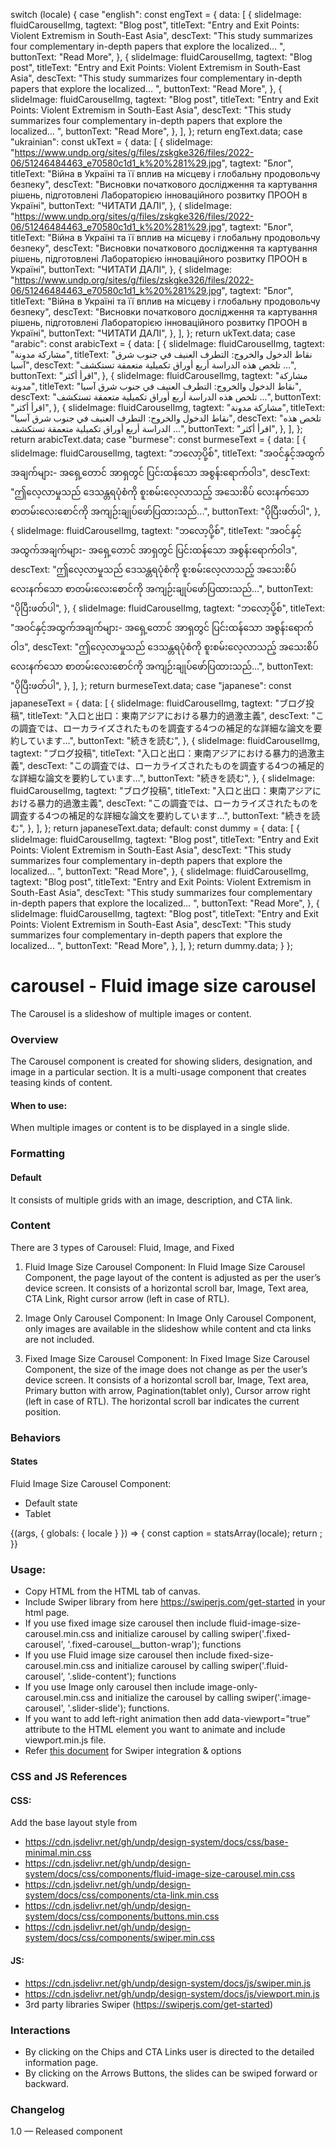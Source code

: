 
  switch (locale) {
    case "english":
      const engText = {
        data: [
          {
            slideImage: fluidCarouselImg,
            tagtext: "Blog post",
            titleText:
              "Entry and Exit Points: Violent Extremism in South-East Asia",
            descText:
              "This study summarizes four complementary in-depth papers that explore the localized… ",
            buttonText: "Read More",
          },
          {
            slideImage: fluidCarouselImg,
            tagtext: "Blog post",
            titleText:
              "Entry and Exit Points: Violent Extremism in South-East Asia",
            descText:
              "This study summarizes four complementary in-depth papers that explore the localized… ",
            buttonText: "Read More",
          },
          {
            slideImage: fluidCarouselImg,
            tagtext: "Blog post",
            titleText:
              "Entry and Exit Points: Violent Extremism in South-East Asia",
            descText:
              "This study summarizes four complementary in-depth papers that explore the localized… ",
            buttonText: "Read More",
          },
        ],
      };
      return engText.data;
    case "ukrainian":
      const ukText = {
        data: [
          {
            slideImage: "https://www.undp.org/sites/g/files/zskgke326/files/2022-06/51246484463_e70580c1d1_k%20%281%29.jpg",
            tagtext: "Блог",
            titleText:
              "Війна в Україні та її вплив на місцеву і глобальну продовольчу безпеку",
            descText:
              "Висновки початкового дослідження та картування рішень, підготовлені Лабораторією інноваційного розвитку ПРООН в Україні",
            buttonText: "ЧИТАТИ ДАЛІ",
          },
          {
            slideImage: "https://www.undp.org/sites/g/files/zskgke326/files/2022-06/51246484463_e70580c1d1_k%20%281%29.jpg",
            tagtext: "Блог",
            titleText:
              "Війна в Україні та її вплив на місцеву і глобальну продовольчу безпеку",
            descText:
              "Висновки початкового дослідження та картування рішень, підготовлені Лабораторією інноваційного розвитку ПРООН в Україні",
            buttonText: "ЧИТАТИ ДАЛІ",
          },
          {
            slideImage: "https://www.undp.org/sites/g/files/zskgke326/files/2022-06/51246484463_e70580c1d1_k%20%281%29.jpg",
            tagtext: "Блог",
            titleText:
              "Війна в Україні та її вплив на місцеву і глобальну продовольчу безпеку",
            descText:
              "Висновки початкового дослідження та картування рішень, підготовлені Лабораторією інноваційного розвитку ПРООН в Україні",
            buttonText: "ЧИТАТИ ДАЛІ",
          },
        ],
      };
      return ukText.data;
    case "arabic":
      const arabicText = {
        data: [
          {
            slideImage: fluidCarouselImg,
            tagtext: "مشاركة مدونة",
            titleText: "نقاط الدخول والخروج: التطرف العنيف في جنوب شرق آسيا",
            descText: "تلخص هذه الدراسة أربع أوراق تكميلية متعمقة تستكشف ...",
            buttonText: "اقرأ أكثر",
          },
          {
            slideImage: fluidCarouselImg,
            tagtext: "مشاركة مدونة",
            titleText: "نقاط الدخول والخروج: التطرف العنيف في جنوب شرق آسيا",
            descText: "تلخص هذه الدراسة أربع أوراق تكميلية متعمقة تستكشف ...",
            buttonText: "اقرأ أكثر",
          },
          {
            slideImage: fluidCarouselImg,
            tagtext: "مشاركة مدونة",
            titleText: "نقاط الدخول والخروج: التطرف العنيف في جنوب شرق آسيا",
            descText: "تلخص هذه الدراسة أربع أوراق تكميلية متعمقة تستكشف ...",
            buttonText: "اقرأ أكثر",
          },
        ],
      };
      return arabicText.data;
    case "burmese":
      const burmeseText = {
        data: [
          {
            slideImage: fluidCarouselImg,
            tagtext: "ဘလော့ပို့စ်",
            titleText:
              "အဝင်နှင့်အထွက်အချက်များ- အရှေ့တောင် အာရှတွင် ပြင်းထန်သော အစွန်းရောက်ဝါဒ",
            descText:
              "ဤလေ့လာမှုသည် ဒေသန္တရပုံစံကို စူးစမ်းလေ့လာသည့် အသေးစိပ် လေးနက်သော စာတမ်းလေးစောင်ကို အကျဉ်းချုပ်ဖော်ပြထားသည်...",
            buttonText: "ပိုပြီးဖတ်ပါ",
          },
          {
            slideImage: fluidCarouselImg,
            tagtext: "ဘလော့ပို့စ်",
            titleText:
              "အဝင်နှင့်အထွက်အချက်များ- အရှေ့တောင် အာရှတွင် ပြင်းထန်သော အစွန်းရောက်ဝါဒ",
            descText:
              "ဤလေ့လာမှုသည် ဒေသန္တရပုံစံကို စူးစမ်းလေ့လာသည့် အသေးစိပ် လေးနက်သော စာတမ်းလေးစောင်ကို အကျဉ်းချုပ်ဖော်ပြထားသည်...",
            buttonText: "ပိုပြီးဖတ်ပါ",
          },
          {
            slideImage: fluidCarouselImg,
            tagtext: "ဘလော့ပို့စ်",
            titleText:
              "အဝင်နှင့်အထွက်အချက်များ- အရှေ့တောင် အာရှတွင် ပြင်းထန်သော အစွန်းရောက်ဝါဒ",
            descText:
              "ဤလေ့လာမှုသည် ဒေသန္တရပုံစံကို စူးစမ်းလေ့လာသည့် အသေးစိပ် လေးနက်သော စာတမ်းလေးစောင်ကို အကျဉ်းချုပ်ဖော်ပြထားသည်...",
            buttonText: "ပိုပြီးဖတ်ပါ",
          },
        ],
      };
      return burmeseText.data;
    case "japanese":
      const japaneseText = {
        data: [
          {
            slideImage: fluidCarouselImg,
            tagtext: "ブログ投稿",
            titleText: "入口と出口：東南アジアにおける暴力的過激主義",
            descText:
              "この調査では、ローカライズされたものを調査する4つの補足的な詳細な論文を要約しています…",
            buttonText: "続きを読む",
          },
          {
            slideImage: fluidCarouselImg,
            tagtext: "ブログ投稿",
            titleText: "入口と出口：東南アジアにおける暴力的過激主義",
            descText:
              "この調査では、ローカライズされたものを調査する4つの補足的な詳細な論文を要約しています…",
            buttonText: "続きを読む",
          },
          {
            slideImage: fluidCarouselImg,
            tagtext: "ブログ投稿",
            titleText: "入口と出口：東南アジアにおける暴力的過激主義",
            descText:
              "この調査では、ローカライズされたものを調査する4つの補足的な詳細な論文を要約しています…",
            buttonText: "続きを読む",
          },
        ],
      };
      return japaneseText.data;
    default:
      const dummy = {
        data: [
          {
            slideImage: fluidCarouselImg,
            tagtext: "Blog post",
            titleText:
              "Entry and Exit Points: Violent Extremism in South-East Asia",
            descText:
              "This study summarizes four complementary in-depth papers that explore the localized… ",
            buttonText: "Read More",
          },
          {
            slideImage: fluidCarouselImg,
            tagtext: "Blog post",
            titleText:
              "Entry and Exit Points: Violent Extremism in South-East Asia",
            descText:
              "This study summarizes four complementary in-depth papers that explore the localized… ",
            buttonText: "Read More",
          },
          {
            slideImage: fluidCarouselImg,
            tagtext: "Blog post",
            titleText:
              "Entry and Exit Points: Violent Extremism in South-East Asia",
            descText:
              "This study summarizes four complementary in-depth papers that explore the localized… ",
            buttonText: "Read More",
          },
        ],
      };
      return dummy.data;
  }
};

<Meta title="Components/UI components/Carousel/Fluid carousel" />

# carousel - Fluid image size carousel

The Carousel is a slideshow of multiple images or content.

### Overview

The Carousel component is created for showing sliders, designation, and image in a particular section. It is a multi-usage component that creates teasing kinds of content.

#### When to use:

When multiple images or content is to be displayed in a single slide.

### Formatting

#### Default

It consists of multiple grids with an image, description, and CTA link.

### Content

There are 3 types of Carousel: Fluid, Image, and Fixed

1. Fluid Image Size Carousel Component:
   In Fluid Image Size Carousel Component, the page layout of the content is adjusted as per the user’s device screen. It consists of a horizontal scroll bar, Image, Text area, CTA Link, Right cursor arrow (left in case of RTL).

2. Image Only Carousel Component:
   In Image Only Carousel Component, only images are available in the slideshow while content and cta links are not included.

3. Fixed Image Size Carousel Component:
   In Fixed Image Size Carousel Component, the size of the image does not change as per the user’s device screen. It consists of a horizontal scroll bar, Image, Text area, Primary button with arrow, Pagination(tablet only), Cursor arrow right (left in case of RTL). The horizontal scroll bar indicates the current position.

### Behaviors

#### States

Fluid Image Size Carousel Component:

- Default state
- Tablet

<Canvas>
  <Story name="Fluid carousel">
    {(args, { globals: { locale } }) => {
      const caption = statsArray(locale);
      return <FluidImageSizeCarousel data={caption}></FluidImageSizeCarousel>;
    }}
  </Story>
</Canvas>

### Usage:

- Copy HTML from the HTML tab of canvas.
- Include Swiper library from here https://swiperjs.com/get-started in your html page.
- If you use fixed image size carousel then include fluid-image-size-carousel.min.css and initialize carousel by calling swiper('.fixed-carousel', '.fixed-carousel\_\_button-wrap'); functions
- If you use Fluid image size carousel then include fixed-size-carousel.min.css and initialize carousel by calling swiper('.fluid-carousel', '.slide-content'); functions
- If you use Image only carousel then include image-only-carousel.min.css and initialize the carousel by calling swiper('.image-carousel', '.slider-slide'); functions.
- If you want to add left-right animation then add data-viewport=”true” attribute to the HTML element you want to animate and include viewport.min.js file.
- Refer [this document](https://github.com/undp/design-system/wiki/Swiper-documentation) for Swiper integration & options

### CSS and JS References

#### CSS:

Add the base layout style from

- https://cdn.jsdelivr.net/gh/undp/design-system/docs/css/base-minimal.min.css
- https://cdn.jsdelivr.net/gh/undp/design-system/docs/css/components/fluid-image-size-carousel.min.css
- https://cdn.jsdelivr.net/gh/undp/design-system/docs/css/components/cta-link.min.css
- https://cdn.jsdelivr.net/gh/undp/design-system/docs/css/components/buttons.min.css
- https://cdn.jsdelivr.net/gh/undp/design-system/docs/css/components/swiper.min.css

#### JS:

- https://cdn.jsdelivr.net/gh/undp/design-system/docs/js/swiper.min.js
- https://cdn.jsdelivr.net/gh/undp/design-system/docs/js/viewport.min.js
- 3rd party libraries
  Swiper (https://swiperjs.com/get-started)

### Interactions

- By clicking on the Chips and CTA Links user is directed to the detailed information page.
- By clicking on the Arrows Buttons, the slides can be swiped forward or backward.

### Changelog

1.0 — Released component
